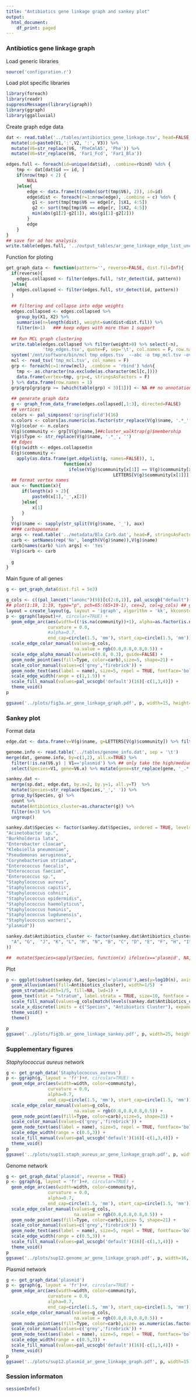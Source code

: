 ```yaml
---
title: "Antibiotics gene linkage graph and sankey plot"
output:
  html_document:
    df_print: paged
---
```


### Antibiotics gene linkage graph

Load generic libraries
```r
source('configuration.r')
```

Load plot specific libraries
```r
library(foreach)
library(readr)
suppressMessages(library(igraph))
library(ggraph)
library(ggalluvial)
```

Create graph edge data
```r
dat <- read.table('../tables/antibiotics_gene_linkage.tsv', head=FALSE, stringsAsFactors = FALSE) %>% 
  mutate(id=paste0(V1,':',V2, ':', V3)) %>% 
  mutate(V6=str_replace(V6, 'PheCmlA5', 'Phe')) %>% 
  mutate(V6=str_replace(V6, 'Far1_Fcd', 'Far1_Bla'))

edges.full <- foreach(id=unique(dat$id), .combine=rbind) %do% {
    tmp <- dat[dat$id == id, ]
    if(nrow(tmp) < 2) {
        NULL
    }else{
        edge <- data.frame(t(combn(sort(tmp$V6), 2)), id=id)
        edge$dist <- foreach(r=1:nrow(edge), .combine = c) %do% {
          g1 <- sort(tmp[tmp$V6 == edge[r, ]$X1, 4:5])
          g2 <- sort(tmp[tmp$V6 == edge[r, ]$X2, 4:5])
          min(abs(g1[2]-g2[1]), abs(g1[1]-g2[2]))
        }
        edge
    }
}
## save for ad hoc analysis
write.table(edges.full, '../output_tables/ar_gene_linkage_edge_list_uncollapsed.tsv', row.names = F, quote=F, sep='\t')
```

Function for ploting
```r
get_graph_data <- function(pattern='', reverse=FALSE, dist.fil=Inf){
  if(reverse){
    edges.collapsed <- filter(edges.full, !str_detect(id, pattern))
  }else{
    edges.collapsed <- filter(edges.full, str_detect(id, pattern)) 
  }
    
  ## filtering and collapse into edge weights
  edges.collapsed <- edges.collapsed %>% 
    group_by(X1, X2) %>% 
    summarise(n=length(dist), weight=sum(dist<dist.fil)) %>% 
    filter(n>1)   ### keep edges with more than 1 support
  
  ## Run MCL graph clustering
  write.table(edges.collapsed %>% filter(weight>0) %>% select(-n), 
              'tmp_edges.tsv', quote=F, sep='\t', col.names = F, row.names = F)
  system('/mnt/software/bin/mcl tmp_edges.tsv  --abc -o tmp_mcl.tsv -overlap keep -I 3 2>/dev/null')
  mcl <- read_tsv('tmp_mcl.tsv', col_names = F)
  grp <- foreach(c=1:nrow(mcl), .combine = 'rbind') %do%{
    tmp <- as.character(na.exclude(as.character(mcl[c,])))
    data.frame(vertex=tmp, grp=c, stringsAsFactors = F)
  } %>% data.frame(row.names = 1)
  grp$grp[grp$grp >= (which(table(grp) < 3)[1])] <- NA ## no annotation for clusters with 2 genes only
  
  ## generate graph data
  g <- graph_from_data_frame(edges.collapsed[,1:3], directed=FALSE)
  ## vertices
  colors <- pal_simpsons('springfield')(16)
  n.colors <- colors[as.numeric(as.factor(str_replace(V(g)$name, '.*_', '')))]
  V(g)$color <- n.colors
  V(g)$community <- grp[V(g)$name,]##cluster_walktrap(g)$membership
  V(g)$Type <- str_replace(V(g)$name, '.*_', '')
  ## Edges
  E(g)$width <- edges.collapsed$n
  E(g)$community <-
    apply(as.data.frame(get.edgelist(g, names=FALSE)), 1,
                      function(x)
                        ifelse(V(g)$community[x[1]] == V(g)$community[x[2]],
                                         LETTERS[V(g)$community[x[1]]], NA))
  ## format vertex names
  aux <- function(x){
      if(length(x) > 2){
          paste0(x[1],'_',x[2])
      }else{
          x[1]
      }
  }
  V(g)$name <- sapply(str_split(V(g)$name, '_'), aux)
  #### carbapenemase
  args <- read.table('../metadata/Bla_Carb.dat', head=F, stringsAsFactors=F)[,1]
  carb <- setNames(rep('No', length(V(g)$name)),V(g)$name)
  carb[names(carb) %in% args] <- 'Yes'
  V(g)$carb <- carb
  
  g
}

```

Main figure of all genes
```r
g <- get_graph_data(dist.fil = 5e3)

g_cols <- c((pal_lancet("lanonc")(9))[c(2:8,1)], pal_ucscgb("default")(26))[-c(2,7,8,9,10,12,17,18,19,20,21,23,24,26,27)] 
## plot(1:19, 1:19, type="p", pch=65:(65+19-1), cex=2, col=g_cols) ## get legend alphabets
layout = create_layout(g, layout = 'igraph', algorithm = 'kk', kkconst=0.1)
p <- ggraph(layout)+#, circular=TRUE) +
  geom_edge_arc(aes(width=((!is.na(community))+1), alpha=as.factor(is.na(community)), color=community),
                curvature = 0.0,
                #alpha=0.7,
                end_cap=circle(1.5, 'mm'), start_cap=circle(1.5, 'mm'))   +
  scale_edge_color_manual(values=g_cols, 
                          na.value = rgb(0.8,0.8,0.8,0.5)) +
  scale_edge_alpha_manual(values=c(0.8, 0.3), guide=FALSE) +
  geom_node_point(aes(fill=Type, color=carb),size=5, shape=21) +
  scale_color_manual(values=c('grey','firebrick')) + 
  geom_node_text(aes(label = name), size=5, repel = TRUE, fontface='bold') +
  scale_edge_width(range = c(1,1.5)) +
  scale_fill_manual(values=pal_ucscgb('default')(16)[-c(1,3,4)]) +
  theme_void() 
p

ggsave('../plots/fig3a.ar_gene_linkage_graph.pdf', p, width=15, height=17)
```


### Sankey plot

Format data
```r
edge.dat <- data.frame(v=V(g)$name, g=LETTERS[V(g)$community]) %>% filter(!is.na(g))

genome.info <- read.table('../tables/genome_info.dat', sep = '\t') 
merge(dat, genome.info, by=c(1,2), all.x=TRUE) %>% 
  filter(!is.na(V6.y) | V1=='plasmid') %>% ## only take the high/medium quality ones
  select(Species=V1, gene=V6.x) %>% mutate(gene=str_replace(gene, '_.*','')) -> sp.dat

sankey.dat <- 
  merge(sp.dat, edge.dat, by.x=2, by.y=1, all.y=T)  %>% 
  mutate(Species=str_replace(Species,'_',' ')) %>% 
  group_by(Species, g) %>% 
  count %>% 
  mutate(Antibiotics_cluster=as.character(g)) %>% 
  filter(n>3) %>% 
  ungroup() 

sankey.dat$Species <- factor(sankey.dat$Species, ordered = TRUE, levels = c("Acinetobacter baumannii",
"Acinetobacter sp.",
"Burkholderia lata",
"Enterobacter cloacae",
"Klebsiella pneumoniae",
"Pseudomonas aeruginosa",
"Corynebacterium striatum",
"Enterococcus faecalis",
"Enterococcus faecium",
"Enterococcus sp.",
"Staphylococcus aureus",
"Staphylococcus capitis",
"Staphylococcus cohnii",
"Staphylococcus epidermidis",
"Staphylococcus haemolyticus",
"Staphylococcus hominis",
"Staphylococcus lugdunensis",
"Staphylococcus warneri",
"plasmid"))

sankey.dat$Antibiotics_cluster <- factor(sankey.dat$Antibiotics_cluster, ordered=TRUE, levels=c(
  "A", "G",  "J", "K", "L", "M", "N", "B", "C", "D", "E", "F", "H", "I"
))

##  mutate(Species=sapply(Species, function(x) ifelse(x=='plasmid', NA, x)))
```

Plot
```r
p <- ggplot(subset(sankey.dat, Species!='plasmid'),aes(y=log10(n), axis1=Species, axis2=Antibiotics_cluster)) +
  geom_alluvium(aes(fill=Antibiotics_cluster), width=1/5)  +
  geom_stratum(width=1/5, fill=NA, lwd=1) +
  geom_text(stat = "stratum", label.strata = TRUE, size=10, fontface = "bold", nudge_x=-0.12, hjust=1) +
  scale_fill_manual(values=g_cols[match(levels(sankey.dat$Antibiotics_cluster) , LETTERS[1:14])]) +
  scale_x_discrete(limits = c("Species", "Antibiotics Cluster"), expand = c(.5, .05)) +
  theme_void() +
  theme()
  
p
ggsave('../plots/fig3b.ar_gene_linkage_sankey.pdf', p, width=25, height=25)
```

### Supplementary figures

*Staphylococcus aureus* network

```r
g <- get_graph_data('Staphylococcus_aureus')
p <- ggraph(g, layout = 'fr')+#, circular=TRUE) +
  geom_edge_arc(aes(width=width, color=community),
                curvature = 0.0,
                alpha=0.7,
                end_cap=circle(1.5, 'mm'), start_cap=circle(1.5, 'mm'))   +
  scale_edge_color_manual(values=g_cols, 
                          na.value = rgb(0.8,0.8,0.8,0.5)) +
  geom_node_point(aes(fill=Type, color=carb),size=5, shape=21) +
  scale_color_manual(values=c('grey','firebrick')) + 
  geom_node_text(aes(label = name), size=5, repel = TRUE, fontface='bold') +
  scale_edge_width(range = c(0.5,3)) +
  scale_fill_manual(values=pal_ucscgb('default')(16)[-c(1,3,4)]) +
  theme_void()
p
ggsave('../plots/sup11.staph_aureus_ar_gene_linkage_graph.pdf', p, width=5, height=5)
```

Genome network

```r
g <- get_graph_data('plasmid', reverse = TRUE)
p <- ggraph(g, layout = 'fr')+#, circular=TRUE) +
  geom_edge_arc(aes(width=width, color=community),
                curvature = 0.0,
                alpha=0.7,
                end_cap=circle(1.5, 'mm'), start_cap=circle(1.5, 'mm'))   +
  scale_edge_color_manual(values=g_cols, 
                          na.value = rgb(0.8,0.8,0.8,0.5)) +
  geom_node_point(aes(fill=Type, color=carb),size= 5, shape=21) +
  scale_color_manual(values=c('grey','firebrick')) + 
  geom_node_text(aes(label = name), size=5, repel = TRUE, fontface='bold') +
  scale_edge_width(range = c(0.5,3)) +
  scale_fill_manual(values=pal_ucscgb('default')(16)[-c(1,3,4)]) +
  theme_void()
p
ggsave('../plots/sup12.genome_ar_gene_linkage_graph.pdf', p, width=16, height=16)
```

Plasmid network

```r
g <- get_graph_data('plasmid')
p <- ggraph(g, layout = 'fr')+#, circular=TRUE) +
  geom_edge_arc(aes(width=width, color=community),
                curvature = 0.0,
                alpha=0.7,
                end_cap=circle(1.5, 'mm'), start_cap=circle(1.5, 'mm'))   +
  scale_edge_color_manual(values=g_cols, 
                          na.value = rgb(0.8,0.8,0.8,0.5)) +
  geom_node_point(aes(fill=Type, color=carb),size= as.numeric(as.factor(V(g)$carb) )*5, shape=21) +
  scale_color_manual(values=c('grey','firebrick')) + 
  geom_node_text(aes(label = name), size=5, repel = TRUE, fontface='bold') +
  scale_edge_width(range = c(0.5,3)) +
  scale_fill_manual(values=pal_ucscgb('default')(16)[-c(1,3,4)]) +
  theme_void()
p
ggsave('../plots/sup12.plasmid_ar_gene_linkage_graph.pdf', p, width=15, height=10)
```

### Session informaton
```r
sessionInfo()
```


